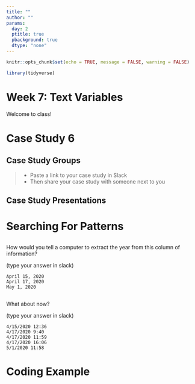 ```yaml
---
title: ""
author: ""
params:
  day: 2
  ptitle: true
  pbackground: true
  dtype: "none"
---
```


```r
knitr::opts_chunk$set(echo = TRUE, message = FALSE, warning = FALSE)

library(tidyverse)
```

# Week 7: Text Variables {data-background=#f7d754}

Welcome to class!

# Case Study 6 {data-background=#f7d754}

## Case Study Groups

>- Paste a link to your case study in Slack
>- Then share your case study with someone next to you

## Case Study Presentations

# Searching For Patterns {data-background=#f7d754}

##

How would you tell a computer to extract the year from this column of information?

(type your answer in slack)

```
April 15, 2020
April 17, 2020
May 1, 2020
```

##

What about now?

(type your answer in slack)

```
4/15/2020 12:36
4/17/2020 9:40
4/17/2020 11:59
4/17/2020 16:06
5/1/2020 11:58
```

# Coding Example {data-background=#f7d754}